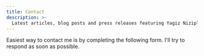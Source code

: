 ```yaml
---
title: Contact
description: >-
  Latest articles, blog posts and press releases featuring Yagiz Nizipli and his projects.
---
```


Easiest way to contact me is by completing the following form. I'll try to respond as soon as possible.
